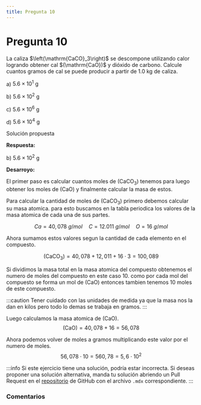 ```yaml
---
title: Pregunta 10
---
```



# Pregunta 10

<div className="exercise">
La caliza $\left(\mathrm{CaCO}_3\right)$ se descompone utilizando calor logrando obtener cal $(\mathrm{CaO})$ y dióxido de carbono. Calcule cuantos gramos de cal se puede producir a partir de 1.0 kg de caliza.

a) $5.6 \times 10^1 \mathrm{~g}$

b) $5.6 \times 10^2 \mathrm{~g}$

c) $5.6 \times 10^6 \mathrm{~g}$

d) $5.6 \times 10^4 \mathrm{~g}$
</div>

<MDXDetails>
<summary>Solución propuesta</summary>

<div className="exercise">

**Respuesta:**

b) $5.6 \times 10^2 \mathrm{~g}$

**Desarroyo:**

El primer paso es calcular cuantos moles de $\left(\mathrm{CaCO}_3\right)$ tenemos para luego obtener los moles de $(\mathrm{CaO})$ y finalmente calcular la masa de estos.

Para calcular la cantidad de moles de $\left(\mathrm{CaCO}_3\right)$ primero debemos calcular su masa atomica. para esto buscamos en la tabla periodica los valores de la masa atomica de cada una de sus partes.

$$
Ca = 40,078\ g/mol \quad C= 12.011\ g/mol \quad O = 16 \ g/mol
$$

Ahora sumamos estos valores segun la cantidad de cada elemento en el compuesto.

$$
\left(\mathrm{CaCO}_3\right) = 40,078 + 12,011 + 16\cdot 3 = 100,089
$$

Si dividimos la masa total en la masa atomica del compuesto obtenemos el numero de moles del compuesto en este caso 10. como por cada mol del compuesto se forma un mol de $(\mathrm{CaO})$ entonces tambien tenemos 10 moles de este compuesto.

:::caution
Tener cuidado con las unidades de medida ya que la masa nos la dan en kilos pero todo lo demas se trabaja en gramos.
:::

Luego calculamos la masa atomica de $(\mathrm{CaO})$.
$$
(\mathrm{CaO}) = 40,078 + 16 = 56,078
$$

Ahora podemos volver de moles a gramos multiplicando este valor por el numero de moles.
$$
56,078 \cdot 10 = 560,78 = 5,6 \cdot 10^{2}
$$
</div>

:::info
Si este ejercicio tiene una solución, podría estar incorrecta. Si deseas proponer una solución alternativa, manda tu solución abriendo
un Pull Request en el [repositorio](https://github.com/crow-rojas/apuntes-fundamentals/pulls) de GitHub con el archivo
`.mdx` correspondiente.
:::

</MDXDetails>

### Comentarios

<Disqus
  url="https://crow-rojas.github.io/apuntes-fundamentals/docs/science/chemistry/exercises/2017-1/p10"
  identifier="docs/science/chemistry/exercises/2017-1/p10"
  title="2017-1 Quimica - Pregunta 10"
/>
